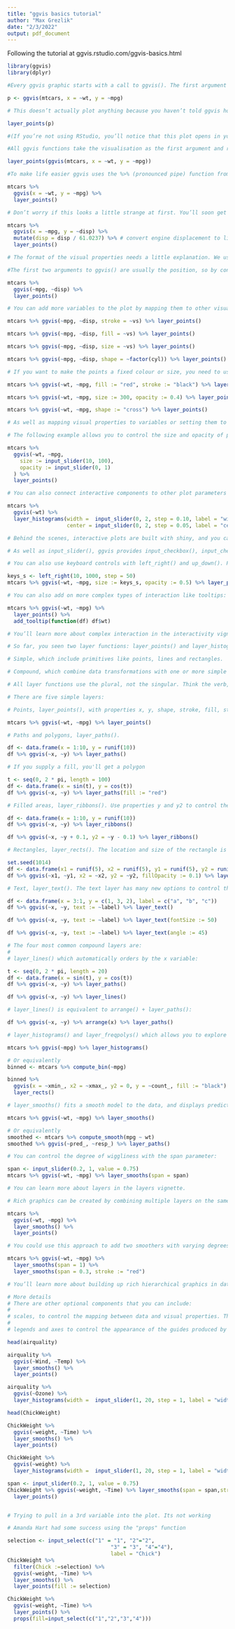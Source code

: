 ```yaml
---
title: "ggvis basics tutorial"
author: "Max Grezlik"
date: "2/3/2022"
output: pdf_document
---
```


Following the tutorial at ggvis.rstudio.com/ggvis-basics.html

```r
library(ggvis)
library(dplyr)

```


```r
#Every ggvis graphic starts with a call to ggvis(). The first argument is the data set that you want to plot, and the other arguments describe how to map variables to visual properties.

p <- ggvis(mtcars, x = ~wt, y = ~mpg)

# This doesn’t actually plot anything because you haven’t told ggvis how to display your data. You do that by layering visual elements, for example with layer_points():

layer_points(p)

#(If you’re not using RStudio, you’ll notice that this plot opens in your web browser. That’s because all ggvis graphics are web graphics, and need to be shown in the browser. RStudio includes a built-in browser so it can show you the plots directly.)

#All ggvis functions take the visualisation as the first argument and return a modified visualisation. This seems a little bit awkward. Either you have to create temporary variables and modify them, or you have to use a lot of parentheses:

layer_points(ggvis(mtcars, x = ~wt, y = ~mpg))

#To make life easier ggvis uses the %>% (pronounced pipe) function from the magrittr package. That allows you to rewrite the previous function call as:

mtcars %>%
  ggvis(x = ~wt, y = ~mpg) %>%
  layer_points()

# Don’t worry if this looks a little strange at first. You’ll soon get used to it! This style of programming also allows gives you a lot of power when you start creating a lot of power, and allows you to seamlessly intermingle ggvis and dplyr code:

mtcars %>%
  ggvis(x = ~mpg, y = ~disp) %>%
  mutate(disp = disp / 61.0237) %>% # convert engine displacement to liters
  layer_points()

# The format of the visual properties needs a little explanation. We use ~ before the variable name to indicate that we don’t want to literally use the value of the mpg variable (which doesn’t exist), but instead we want we want to use the mpg variable inside in the dataset. This is a common pattern in ggvis: we’ll always use formulas to refer to variables inside the dataset.

#The first two arguments to ggvis() are usually the position, so by convention you can drop x and y:

mtcars %>%
  ggvis(~mpg, ~disp) %>%
  layer_points()

# You can add more variables to the plot by mapping them to other visual properties like fill, stroke, size and shape.

mtcars %>% ggvis(~mpg, ~disp, stroke = ~vs) %>% layer_points()

mtcars %>% ggvis(~mpg, ~disp, fill = ~vs) %>% layer_points()

mtcars %>% ggvis(~mpg, ~disp, size = ~vs) %>% layer_points()

mtcars %>% ggvis(~mpg, ~disp, shape = ~factor(cyl)) %>% layer_points()

# If you want to make the points a fixed colour or size, you need to use := instead of =. The := operator means to use a raw, unscaled value. This seems like something that ggvis() should be able to figure out by itself, but making it explicit allows you to create some useful plots that you couldn’t otherwise. See the properties and scales for more details.

mtcars %>% ggvis(~wt, ~mpg, fill := "red", stroke := "black") %>% layer_points()

mtcars %>% ggvis(~wt, ~mpg, size := 300, opacity := 0.4) %>% layer_points()

mtcars %>% ggvis(~wt, ~mpg, shape := "cross") %>% layer_points()
```

```r
# As well as mapping visual properties to variables or setting them to specific values, you can also connect them to interactive controls.

# The following example allows you to control the size and opacity of points with two sliders:

mtcars %>% 
  ggvis(~wt, ~mpg, 
    size := input_slider(10, 100),
    opacity := input_slider(0, 1)
  ) %>% 
  layer_points()

# You can also connect interactive components to other plot parameters like the width and centers of histogram bins:

mtcars %>% 
  ggvis(~wt) %>% 
  layer_histograms(width =  input_slider(0, 2, step = 0.10, label = "width"),
                   center = input_slider(0, 2, step = 0.05, label = "center"))

# Behind the scenes, interactive plots are built with shiny, and you can currently only have one running at a time in a given R session. To finish with a plot, press the stop button in Rstudio, or close the browser window and then press Escape or Ctrl + C in R.

# As well as input_slider(), ggvis provides input_checkbox(), input_checkboxgroup(), input_numeric(), input_radiobuttons(), input_select() and input_text(). See the examples in the documentation for how you might use each one.

# You can also use keyboard controls with left_right() and up_down(). Press the left and right arrows to control the size of the points in the next example.

keys_s <- left_right(10, 1000, step = 50)
mtcars %>% ggvis(~wt, ~mpg, size := keys_s, opacity := 0.5) %>% layer_points()

# You can also add on more complex types of interaction like tooltips:

mtcars %>% ggvis(~wt, ~mpg) %>% 
  layer_points() %>% 
  add_tooltip(function(df) df$wt)

# You’ll learn more about complex interaction in the interactivity vignette.
```
```r
# So far, you seen two layer functions: layer_points() and layer_histograms(). There are many other layers, and they can be roughly categorised into two types:

# Simple, which include primitives like points, lines and rectangles.

# Compound, which combine data transformations with one or more simple layers.

# All layer functions use the plural, not the singular. Think the verb, not the noun: I’m going to layer some points onto my plot.

# There are five simple layers:

# Points, layer_points(), with properties x, y, shape, stroke, fill, strokeOpacity, fillOpacity, and opacity.

mtcars %>% ggvis(~wt, ~mpg) %>% layer_points()

# Paths and polygons, layer_paths().

df <- data.frame(x = 1:10, y = runif(10))
df %>% ggvis(~x, ~y) %>% layer_paths()

# If you supply a fill, you'll get a polygon

t <- seq(0, 2 * pi, length = 100)
df <- data.frame(x = sin(t), y = cos(t))
df %>% ggvis(~x, ~y) %>% layer_paths(fill := "red")

# Filled areas, layer_ribbons(). Use properties y and y2 to control the extent of the area.

df <- data.frame(x = 1:10, y = runif(10))
df %>% ggvis(~x, ~y) %>% layer_ribbons()

df %>% ggvis(~x, ~y + 0.1, y2 = ~y - 0.1) %>% layer_ribbons()

# Rectangles, layer_rects(). The location and size of the rectangle is controlled by the x, x2, y and y2 properties.

set.seed(1014)
df <- data.frame(x1 = runif(5), x2 = runif(5), y1 = runif(5), y2 = runif(5))
df %>% ggvis(~x1, ~y1, x2 = ~x2, y2 = ~y2, fillOpacity := 0.1) %>% layer_rects()

# Text, layer_text(). The text layer has many new options to control the apperance of the text: text (the label), dx and dy (margin in pixels between text and anchor point), angle (rotate the text), font (font name), fontSize (size in pixels), fontWeight (e.g. bold or normal), fontStyle (e.g. italic or normal.)

df <- data.frame(x = 3:1, y = c(1, 3, 2), label = c("a", "b", "c"))
df %>% ggvis(~x, ~y, text := ~label) %>% layer_text()

df %>% ggvis(~x, ~y, text := ~label) %>% layer_text(fontSize := 50)

df %>% ggvis(~x, ~y, text := ~label) %>% layer_text(angle := 45)
```
```r
# The four most common compound layers are:
# 
# layer_lines() which automatically orders by the x variable:

t <- seq(0, 2 * pi, length = 20)
df <- data.frame(x = sin(t), y = cos(t))
df %>% ggvis(~x, ~y) %>% layer_paths()

df %>% ggvis(~x, ~y) %>% layer_lines()

# layer_lines() is equivalent to arrange() + layer_paths():

df %>% ggvis(~x, ~y) %>% arrange(x) %>% layer_paths()

# layer_histograms() and layer_freqpolys() which allows you to explore the distribution of continuous. Both layers first bin the data with compute_bin() then display the results with either rects or lines.

mtcars %>% ggvis(~mpg) %>% layer_histograms()

# Or equivalently
binned <- mtcars %>% compute_bin(~mpg) 

binned %>% 
  ggvis(x = ~xmin_, x2 = ~xmax_, y2 = 0, y = ~count_, fill := "black") %>%
  layer_rects()

# layer_smooths() fits a smooth model to the data, and displays predictions with a line. It’s used to highlight the trend in noisy data:

mtcars %>% ggvis(~wt, ~mpg) %>% layer_smooths()

# Or equivalently
smoothed <- mtcars %>% compute_smooth(mpg ~ wt)
smoothed %>% ggvis(~pred_, ~resp_) %>% layer_paths()

# You can control the degree of wiggliness with the span parameter:

span <- input_slider(0.2, 1, value = 0.75)
mtcars %>% ggvis(~wt, ~mpg) %>% layer_smooths(span = span)

# You can learn more about layers in the layers vignette.
```
```r
# Rich graphics can be created by combining multiple layers on the same plot. This easier to do: just layer on multiple elements:

mtcars %>% 
  ggvis(~wt, ~mpg) %>% 
  layer_smooths() %>% 
  layer_points()

# You could use this approach to add two smoothers with varying degrees of wiggliness:

mtcars %>% ggvis(~wt, ~mpg) %>%
  layer_smooths(span = 1) %>%
  layer_smooths(span = 0.3, stroke := "red")

# You’ll learn more about building up rich hierarchical graphics in data hierarchy.

# More details
# There are other optional components that you can include:
# 
# scales, to control the mapping between data and visual properties. These are described in the properties and scales vignette.
# 
# legends and axes to control the appearance of the guides produced by the scales. See the axes and legends vignette for more details.
```
```r

head(airquality)

airquality %>% 
  ggvis(~Wind, ~Temp) %>% 
  layer_smooths() %>% 
  layer_points()

airquality %>% 
  ggvis(~Ozone) %>% 
  layer_histograms(width =  input_slider(1, 20, step = 1, label = "width"))

head(ChickWeight)

ChickWeight %>% 
  ggvis(~weight, ~Time) %>% 
  layer_smooths() %>% 
  layer_points()

ChickWeight %>% 
  ggvis(~weight) %>% 
  layer_histograms(width =  input_slider(1, 20, step = 1, label = "width"))

span <- input_slider(0.2, 1, value = 0.75)
ChickWeight %>% ggvis(~weight, ~Time) %>% layer_smooths(span = span,stroke := "red")%>% 
  layer_points()


# Trying to pull in a 3rd variable into the plot. Its not working

# Amanda Hart had some success using the "props" function

selection <- input_select(c("1" = "1", "2"="2",
                                 "3" = "3", "4"="4"),
                                 label = "Chick")
ChickWeight %>% 
  filter(Chick :=selection) %>% 
  ggvis(~weight, ~Time) %>% 
  layer_smooths() %>% 
  layer_points(fill := selection)

ChickWeight %>% 
  ggvis(~weight, ~Time) %>% 
  layer_points() %>% 
  props(fill=input_select(c("1","2","3","4")))







```



